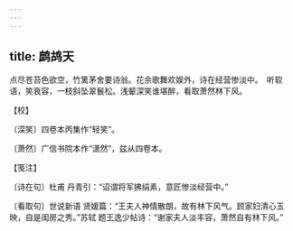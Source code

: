 ```yaml
---
---
---
```

title: 鹧鸪天
---







点尽苍苔色欲空，竹篱茅舍要诗翁。花余歌舞欢娱外，诗在经营惨淡中。　听软语，笑衰容，一枝斜坠翠鬟松。浅颦深笑谁堪醉，看取萧然林下风。





【校】


〔深笑〕四卷本丙集作“轻笑”。

〔萧然〕广信书院本作“潇然”，兹从四卷本。





【笺注】


〔诗在句〕杜甫 丹青引：“诏谓将军拂绢素，意匠惨淡经营中。”

〔看取句〕世说新语 贤媛篇：“王夫人神情散朗，故有林下风气。顾家妇清心玉映，自是闺房之秀。”苏轼 题王逸少帖诗：“谢家夫人淡丰容，萧然自有林下风。”